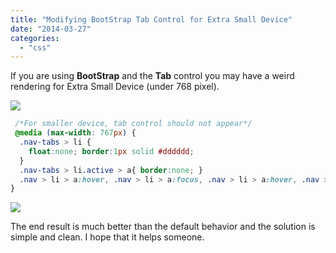 ```yaml
---
title: "Modifying BootStrap Tab Control for Extra Small Device"
date: "2014-03-27"
categories: 
  - "css"
---
```


If you are using **BootStrap** and the **Tab** control you may have a weird rendering for Extra Small Device (under 768 pixel). 

![](/images/blog/BootStrapTab-400x180.png)


```css
 /*For smaller device, tab control should not appear*/ 
 @media (max-width: 767px) { 
  .nav-tabs > li { 
    float:none; border:1px solid #dddddd; 
  } 
  .nav-tabs > li.active > a{ border:none; } 
  .nav > li > a:hover, .nav > li > a:focus, .nav > li > a:hover, .nav > li > a:focus, .nav-tabs > li.active > a, .nav-tabs > li.active > a:hover, .nav-tabs > li.active > a:focus { background:none; border:none; } 
} 
```

![](/images/blog/BootStrapTabFixed-400x262.png)

The end result is much better than the default behavior and the solution is simple and clean. I hope that it helps someone.

